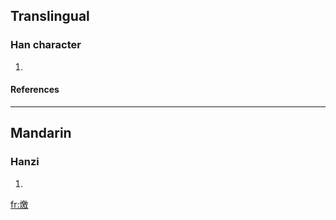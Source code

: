 ==Translingual==
===Han character===
{{Han char|rn=86|rad=火|as=13|sn=17|four=|canj=火竹尸大 (FHSK)}}
# {{defn|Han|sort=火13}}
====References====
{{Han ref|kx=0685.050|dkj=19474|dj=1097.090|hdz=32241.050|uh=71E9|ud=29161}}

----
==Mandarin==
===Hanzi===
{{cmn-hanzi|pin=[[què]] (que4)|wg=ch'üeh<sup>4</sup>}}
# {{defn|Mandarin}}

[[fr:燩]]